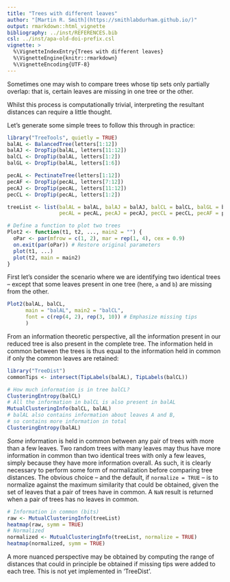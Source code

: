 ---
title: "Trees with different leaves"
author: "[Martin R. Smith](https://smithlabdurham.github.io/)"
output: rmarkdown::html_vignette
bibliography: ../inst/REFERENCES.bib
csl: ../inst/apa-old-doi-prefix.csl
vignette: >
  %\VignetteIndexEntry{Trees with different leaves}
  %\VignetteEngine{knitr::rmarkdown}
  %\VignetteEncoding{UTF-8}
---

Sometimes one may wish to compare trees whose tip sets only partially overlap:
that is, certain leaves are missing in one tree or the other.

Whilst this process is computationally trivial, interpreting the resultant
distances can require a little thought.

Let's generate some simple trees to follow this through in practice:

```{r initialize}
library("TreeTools", quietly = TRUE)
balAL <- BalancedTree(letters[1:12])
balAJ <- DropTip(balAL, letters[11:12])
balCL <- DropTip(balAL, letters[1:2])
balGL <- DropTip(balAL, letters[1:6])

pecAL <- PectinateTree(letters[1:12])
pecAF <- DropTip(pecAL, letters[7:12])
pecAJ <- DropTip(pecAL, letters[11:12])
pecCL <- DropTip(pecAL, letters[1:2])

treeList <- list(balAL = balAL, balAJ = balAJ, balCL = balCL, balGL = balGL,
                 pecAL = pecAL, pecAJ = pecAJ, pecCL = pecCL, pecAF = pecAF)

# Define a function to plot two trees
Plot2 <- function(t1, t2, ..., main2 = "") {
  oPar <- par(mfrow = c(1, 2), mar = rep(1, 4), cex = 0.9)
  on.exit(par(oPar)) # Restore original parameters
  plot(t1, ...)
  plot(t2, main = main2)
}
```


First let's consider the scenario where we are identifying two identical trees
-- except that some leaves present in one tree (here, `a` and `b`) are
missing from the other.

```{r drop-some-plot, fig.width = 8}
Plot2(balAL, balCL,
      main = "balAL", main2 = "balCL",
      font = c(rep(4, 2), rep(3, 10)) # Emphasize missing tips
      )
```

From an information theoretic perspective, all the information present in
our reduced tree is also present in the complete tree.
The information held in common between the trees is thus equal to the
information held in common if only the common leaves are retained:

```{r drop-some}
library("TreeDist")
commonTips <- intersect(TipLabels(balAL), TipLabels(balCL))

# How much information is in tree balCL?
ClusteringEntropy(balCL)
# All the information in balCL is also present in balAL
MutualClusteringInfo(balCL, balAL)
# balAL also contains information about leaves A and B,
# so contains more information in total
ClusteringEntropy(balAL)
```

_Some_ information is held in common between any pair of trees with
more than a few leaves.  Two random trees with many leaves may thus have
more information in common than two identical trees with only a few leaves,
simply because they have more information overall.
As such, it is clearly necessary to perform some form of normalization before
comparing tree distances.
The obvious choice -- and the default, if `normalize = TRUE` -- 
is to normalize against the maximum similarity that could be obtained,
given the set of leaves that a pair of trees have in common.
A `NaN` result is returned when a pair of trees has no leaves in common.

```{r full-list}
# Information in common (bits)
raw <- MutualClusteringInfo(treeList)
heatmap(raw, symm = TRUE)
# Normalized
normalized <- MutualClusteringInfo(treeList, normalize = TRUE)
heatmap(normalized, symm = TRUE)
```

A more nuanced perspective may be obtained by computing the range of distances
that could in principle be obtained if missing tips were added to each tree.
This is not yet implemented in 'TreeDist'.
